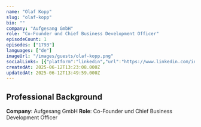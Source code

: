 ```yaml
---
name: "Olaf Kopp"
slug: "olaf-kopp"
bio: ""
company: "Aufgesang GmbH"
role: "Co-Founder und Chief Business Development Officer"
episodeCount: 1
episodes: ["1793"]
languages: ["de"]
imageUrl: "/images/guests/olaf-kopp.png"
socialLinks: [{"platform":"linkedin","url":"https://www.linkedin.com/in/olafkopp/"}]
createdAt: 2025-06-12T13:23:08.000Z
updatedAt: 2025-06-12T13:49:59.000Z
---
```


## Professional Background

**Company**: Aufgesang GmbH
**Role**: Co-Founder und Chief Business Development Officer
